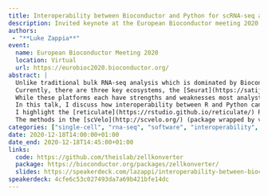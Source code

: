 ```yaml
---
title: Interoperability between Bioconductor and Python for scRNA-seq analysis
description: Invited keynote at the European Bioconductor meeting 2020
authors:
 - "**Luke Zappia**"
event:
  name: European Bioconductor Meeting 2020
  location: Virtual
  url: https://eurobioc2020.bioconductor.org/
abstract: |
  Unlike traditional bulk RNA-seq analysis which is dominated by Bioconductor, packages for analysing single-cell RNA sequencing data are more fragmented.
  Currently, there are three key ecosystems, the [Seurat](https://satijalab.org/seurat/) package (available from CRAN), Bioconductor's [SingleCellExperiment](https://bioconductor.org/packages/SingleCellExperiment/) object and the [AnnData](https://anndata.readthedocs.io/en/latest/index.html) Python object used by the [Scanpy](https://scanpy.readthedocs.io/en/stable/) package.
  While these platforms each have strengths and weaknesses most analysts are likely to only use one of them.
  In this talk, I discuss how interoperability between R and Python can allow us to take advantage of these platforms strengths and avoid unnecessary reimplementation of methods.
  I highlight the [reticulate](https://rstudio.github.io/reticulate/) R package for interacting with Python, the [basilisk](https://bioconductor.org/packages/basilisk/) package for encapsulating Python environments, my [zellkonverter](https://bioconductor.org/packages/zellkonverter/) package for converting between AnnData and SingleCellExperiment objects and the [velociraptor](https://bioconductor.org/packages/velociraptor/) package as an example of wrapping a Python package.
  The methods in the [scVelo](http://scvelo.org/) (package wrapped by velociraptor) for calculating RNA velocity and the [CellRank](http://cellrank.org/) package for estimating state transitions will also be briefly described.
categories: ["single-cell", "rna-seq", "software", "interoperability", "R", "python", "Bioconductor"]
date: 2020-12-18T14:00:00+01:00
date_end: 2020-12-18T14:45:00+01:00
links:
  code: https://github.com/theislab/zellkonverter
  package: https://bioconductor.org/packages/zellkonverter/
  slides: https://speakerdeck.com/lazappi/interoperability-between-bioconductor-and-python-for-scrna-seq-analysis
speakerdeck: 4cfe6c53c027493da7a69b421bfe14dc
---
```

